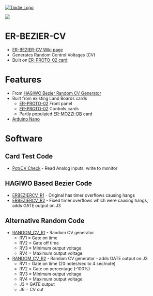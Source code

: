 <a href="https://www.tindie.com/products/28896/"><img src="http://land-boards.com/blwiki/images/5/51/Tindie-mediums.png" alt="Tindie Logo"></img></a> 

<img src="http://land-boards.com/blwiki/images/2/2f/RANDO_P1080937-720px.jpg"></img>

= ER-BEZIER-CV =

* [http://land-boards.com/blwiki/index.php?title=ER-BEZIER-CV ER-BEZIER-CV Wiki page]
* Generates Random Control Voltages (CV)
* Built on [http://land-boards.com/blwiki/index.php?title=ER-PROTO-02 ER-PROTO-02 card]

= Features =

* From [https://note.com/solder_state/n/n39aacefd73a3 HAGIWO Bezier Random CV Generator]
* Built from existing Land Boards cards
** [http://land-boards.com/blwiki/index.php?title=ER-PROTO-02 ER-PROTO-02] Front panel
** [http://land-boards.com/blwiki/index.php?title=ER-PROTO-02 ER-PROTO-02] Controls cards
** Partly populated [http://land-boards.com/blwiki/index.php?title=ER-MOZZI-DB ER-MOZZI-DB] card
* [http://land-boards.com/blwiki/index.php?title=Arduino_Nano Arduino Nano]

= Software =

== Card Test Code ==

* [https://github.com/land-boards/lb-Arduino-Code/tree/master/LBCards/SYNTHS/ERBEZIERCV/ERBEZIER_POTS_CHECK Pot/CV Check] - Read Analog inputs, write to monitor

== HAGIWO Based Bezier Code ==

* [https://github.com/land-boards/lb-Arduino-Code/blob/master/LBCards/SYNTHS/ERBEZIERCV/ERBEZIERCV_R1/ERBEZIERCV_R1.ino ERBEZIERCV_R1] - Original has timer overflows causing hangs
* [https://github.com/land-boards/lb-Arduino-Code/blob/master/LBCards/SYNTHS/ERBEZIERCV/ERBEZIERCV_R2/ERBEZIERCV_R2.ino ERBEZIERCV_R2] - Fixed timer overflows which were causing hangs, adds GATE output on J3

== Alternative Random Code  ==

* [https://github.com/land-boards/lb-Arduino-Code/blob/master/LBCards/SYNTHS/ERBEZIERCV/RANDOM_CV_R1/RANDOM_CV_R1.ino RANDOM_CV_R1] - Random CV generator
** RV1 = Gate on time
** RV2 = Gate off time
** RV3 = Minimum output voltage
** RV4 = Maximum output voltage
* [https://github.com/land-boards/lb-Arduino-Code/blob/master/LBCards/SYNTHS/ERBEZIERCV/RANDOM_CV_R2/RANDOM_CV_R2.ino RANDOM_CV_R2] - Random CV generator - adds GATE output on J3
** RV1 = Gate on time (20 notes/sec to 4 sec/note)
** RV2 = Gate on percentage (-100%)
** RV3 = Minimum output voltage
** RV4 = Maximum output voltage
** J3 = GATE output
** J6 = CV out
